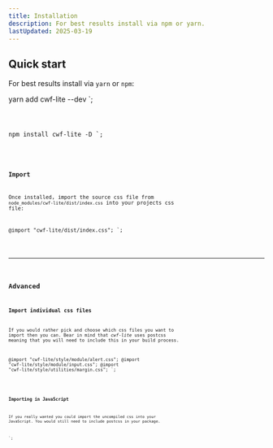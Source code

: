 ```yaml
---
title: Installation
description: For best results install via npm or yarn.
lastUpdated: 2025-03-19
---
```



## Quick start

For best results install via `yarn` or `npm`:

yarn add cwf-lite --dev
`;

<Code code={example1} />

npm install cwf-lite -D
`;

<Code code={example2} />

### Import

Once installed, import the source css file from `node_modules/cwf-lite/dist/index.css` into your projects css file:

@import "cwf-lite/dist/index.css";
`;

<Code code={example3} lang="css" />

<hr />

## Advanced

### Import individual css files

If you would rather pick and choose which css files you want to import then you can. Bear in mind that _cwf-lite_ uses postcss meaning that you will need to include this in your build process.

@import "cwf-lite/style/module/alert.css";
@import "cwf-lite/style/module/input.css";
@import "cwf-lite/style/utilities/margin.css";
`;

<Code code={example4} lang="css" />

### Importing in JavaScript

If you really wanted you could import the uncompiled css into your JavaScript. You would still need to include postcss in your package.

`;

<Code code={example5} lang="css" />
